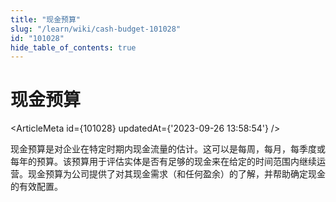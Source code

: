 ```yaml
---
title: "现金预算"
slug: "/learn/wiki/cash-budget-101028"
id: "101028"
hide_table_of_contents: true
---
```



# 现金预算

<ArticleMeta id={101028} updatedAt={'2023-09-26 13:58:54'} />
<div className='border-solid border-b border-t-0 my-4 border-[var(--ifm-color-gray-300)]' />

现金预算是对企业在特定时期内现金流量的估计。这可以是每周，每月，每季度或每年的预算。该预算用于评估实体是否有足够的现金来在给定的时间范围内继续运营。现金预算为公司提供了对其现金需求（和任何盈余）的了解，并帮助确定现金的有效配置。
